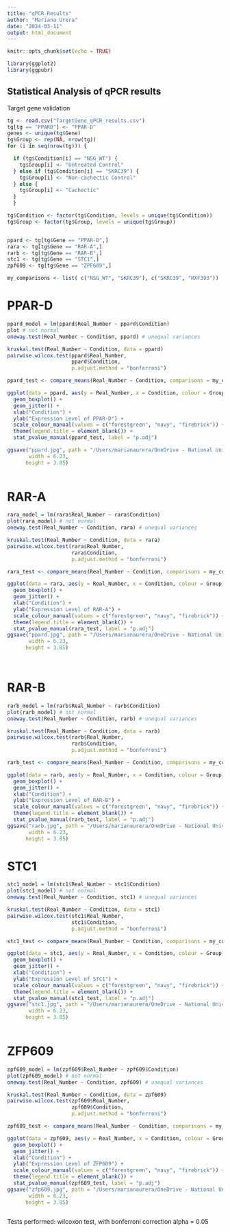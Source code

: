 ```yaml
---
title: "qPCR_Results"
author: "Mariana Urera"
date: "2024-03-11"
output: html_document
---
```


```r
knitr::opts_chunk$set(echo = TRUE)
```

```r
library(ggplot2)
library(ggpubr)
```


## Statistical Analysis of qPCR results

Target gene validation

```r
tg <- read.csv("TargetGene_qPCR_results.csv")
tg[tg == "PPARD"] <- "PPAR-D"
genes <- unique(tg$Gene)
tg$Group <- rep(NA, nrow(tg))
for (i in seq(nrow(tg))) { 

  if (tg$Condition[i] == "NSG_WT") {
    tg$Group[i] <- "Untreated Control"
  } else if (tg$Condition[i] == "SKRC39") {
    tg$Group[i] <- "Non-cachectic Control"
  } else {
    tg$Group[i] <- "Cachectic"
  }
  }

tg$Condition <- factor(tg$Condition, levels = unique(tg$Condition))
tg$Group <- factor(tg$Group, levels = unique(tg$Group))


ppard <- tg[tg$Gene == "PPAR-D",]
rara <- tg[tg$Gene == "RAR-A",]
rarb <- tg[tg$Gene == "RAR-B",]
stc1 <- tg[tg$Gene == "STC1",]
zpf609 <- tg[tg$Gene == "ZPF609",]

my_comparisons <- list( c("NSG_WT", "SKRC39"), c("SKRC39", "RXF393"))
```

# PPAR-D
```r
ppard_model = lm(ppard$Real_Number ~ ppard$Condition)
plot # not normal
oneway.test(Real_Number ~ Condition, ppard) # unequal variances

kruskal.test(Real_Number ~ Condition, data = ppard)
pairwise.wilcox.test(ppard$Real_Number, 
                     ppard$Condition,
                     p.adjust.method = "bonferroni")

ppard_test <- compare_means(Real_Number ~ Condition, comparisons = my_comparisons, p.adjust.method = "bonferroni", method='wilcox.test', data = ppard) %>% mutate(y.position = c(5.5, 6.5, 6))

ggplot(data = ppard, aes(y = Real_Number, x = Condition, colour = Group)) +
  geom_boxplot() + 
  geom_jitter() +
  xlab("Condition") + 
  ylab("Expression Level of PPAR-D") + 
  scale_colour_manual(values = c("forestgreen", "navy", "firebrick")) + 
  theme(legend.title = element_blank()) +
  stat_pvalue_manual(ppard_test, label = "p.adj") 

ggsave("ppard.jpg", path = "/Users/marianaurera/OneDrive - National University of Singapore/Yale-NUS/Capstone/Figures/Figure 6 (RT-qPCR)",
       width = 6.23,
      height = 3.85)
  
```

# RAR-A
```r
rara_model = lm(rara$Real_Number ~ rara$Condition)
plot(rara_model) # not normal
oneway.test(Real_Number ~ Condition, rara) # unequal variances

kruskal.test(Real_Number ~ Condition, data = rara)
pairwise.wilcox.test(rara$Real_Number, 
                     rara$Condition,
                     p.adjust.method = "bonferroni")

rara_test <- compare_means(Real_Number ~ Condition, comparisons = my_comparisons, p.adjust.method = "bonferroni", method='wilcox.test', data = rara) %>% mutate(y.position = c(5, 6, 5.5))

ggplot(data = rara, aes(y = Real_Number, x = Condition, colour = Group)) +
  geom_boxplot() + 
  geom_jitter() +
  xlab("Condition") + 
  ylab("Expression Level of RAR-A") + 
  scale_colour_manual(values = c("forestgreen", "navy", "firebrick")) + 
  theme(legend.title = element_blank()) +
  stat_pvalue_manual(rara_test, label = "p.adj")
ggsave("ppard.jpg", path = "/Users/marianaurera/OneDrive - National University of Singapore/Yale-NUS/Capstone/Figures/Figure 6 (RT-qPCR)",
       width = 6.23,
      height = 3.85)

  
```


# RAR-B
```r
rarb_model = lm(rarb$Real_Number ~ rarb$Condition)
plot(rarb_model) # not normal
oneway.test(Real_Number ~ Condition, rarb) # unequal variances

kruskal.test(Real_Number ~ Condition, data = rarb)
pairwise.wilcox.test(rarb$Real_Number, 
                     rarb$Condition,
                     p.adjust.method = "bonferroni")

rarb_test <- compare_means(Real_Number ~ Condition, comparisons = my_comparisons, p.adjust.method = "bonferroni", method='wilcox.test', data = rarb) %>% mutate(y.position = c(1.6, 2, 1.75))

ggplot(data = rarb, aes(y = Real_Number, x = Condition, colour = Group)) +
  geom_boxplot() + 
  geom_jitter() +
  xlab("Condition") + 
  ylab("Expression Level of RAR-B") + 
  scale_colour_manual(values = c("forestgreen", "navy", "firebrick")) + 
  theme(legend.title = element_blank()) +
  stat_pvalue_manual(rarb_test, label = "p.adj")
ggsave("rarb.jpg", path = "/Users/marianaurera/OneDrive - National University of Singapore/Yale-NUS/Capstone/Figures/Figure 6 (RT-qPCR)",
       width = 6.23,
      height = 3.85)
```


# STC1
```r
stc1_model = lm(stc1$Real_Number ~ stc1$Condition)
plot(stc1_model) # not normal
oneway.test(Real_Number ~ Condition, stc1) # unequal variances

kruskal.test(Real_Number ~ Condition, data = stc1)
pairwise.wilcox.test(stc1$Real_Number, 
                     stc1$Condition,
                     p.adjust.method = "bonferroni")

stc1_test <- compare_means(Real_Number ~ Condition, comparisons = my_comparisons, p.adjust.method = "bonferroni", method='wilcox.test', data = stc1) %>% mutate(y.position = c(3.25, 3.75, 3.5))

ggplot(data = stc1, aes(y = Real_Number, x = Condition, colour = Group)) +
  geom_boxplot() + 
  geom_jitter() +
  xlab("Condition") + 
  ylab("Expression Level of STC1") + 
  scale_colour_manual(values = c("forestgreen", "navy", "firebrick")) + 
  theme(legend.title = element_blank()) +
  stat_pvalue_manual(stc1_test, label = "p.adj")
ggsave("stc1.jpg", path = "/Users/marianaurera/OneDrive - National University of Singapore/Yale-NUS/Capstone/Figures/Figure 6 (RT-qPCR)",
       width = 6.23,
      height = 3.85)
  
```

# ZFP609
```r
zpf609_model = lm(zpf609$Real_Number ~ zpf609$Condition)
plot(zpf609_model) # not normal
oneway.test(Real_Number ~ Condition, zpf609) # unequal variances

kruskal.test(Real_Number ~ Condition, data = zpf609)
pairwise.wilcox.test(zpf609$Real_Number, 
                     zpf609$Condition,
                     p.adjust.method = "bonferroni")

zpf609_test <- compare_means(Real_Number ~ Condition, comparisons = my_comparisons, p.adjust.method = "bonferroni", method='wilcox.test', data = zpf609) %>% mutate(y.position = c(3.5, 4, 3.75))

ggplot(data = zpf609, aes(y = Real_Number, x = Condition, colour = Group)) +
  geom_boxplot() + 
  geom_jitter() +
  xlab("Condition") + 
  ylab("Expression Level of ZFP609") + 
  scale_colour_manual(values = c("forestgreen", "navy", "firebrick")) + 
  theme(legend.title = element_blank()) +
  stat_pvalue_manual(zpf609_test, label = "p.adj")
ggsave("zfp609.jpg", path = "/Users/marianaurera/OneDrive - National University of Singapore/Yale-NUS/Capstone/Figures/Figure 6 (RT-qPCR)",
       width = 6.23,
      height = 3.85)
  
```

Tests performed:
wilcoxon test, with bonferroni correction
alpha = 0.05
